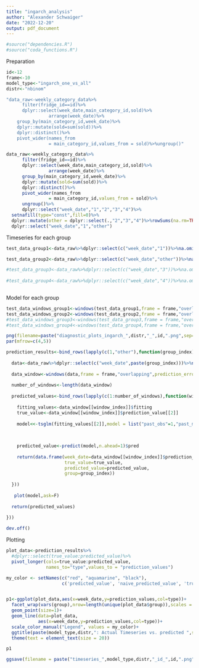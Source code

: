 ```yaml
---
title: "ingarch_analysis"
author: "Alexander Schwaiger"
date: "2022-12-20"
output: pdf_document
---
```


```r
#source("dependencies.R")
#source("coda_functions.R")
```


Preparation
```r
id<-12
frame<-10
model_type<-"ingarch_one_vs_all"
distr<-"nbinom"
```



```r
"data_raw<-weekly_category_data%>%
      filter(fridge_id==id)%>%
      dplyr::select(week_date,main_category_id,sold)%>%
                arrange(week_date)%>%
    group_by(main_category_id,week_date)%>%
    dplyr::mutate(sold=sum(sold))%>%
    dplyr::distinct()%>%
    pivot_wider(names_from 
                = main_category_id,values_from = sold)%>%ungroup()"

data_raw<-weekly_category_data%>%
      filter(fridge_id==id)%>%
      dplyr::select(week_date,main_category_id,sold)%>%
                arrange(week_date)%>%
      group_by(main_category_id,week_date)%>%
      dplyr::mutate(sold=sum(sold))%>%
      dplyr::distinct()%>%
      pivot_wider(names_from 
                = main_category_id,values_from = sold)%>%
      ungroup()%>%
      dplyr::select("week_date","1","2","3","4")%>%
  setnafill(type="const",fill=0)%>%
  dplyr::mutate(other = dplyr::select(.,"2","3","4")%>%rowSums(na.rm=TRUE))%>%
  dplyr::select("week_date","1","other")

```


Timeseries for each group

```r
test_data_group1<-data_raw%>%dplyr::select(c("week_date","1"))%>%na.omit()

test_data_group2<-data_raw%>%dplyr::select(c("week_date","other"))%>%na.omit()

#test_data_group3<-data_raw%>%dplyr::select(c("week_date","3"))%>%na.omit()
   
#test_data_group4<-data_raw%>%dplyr::select(c("week_date","4"))%>%na.omit()
      
```


Model for each group

```r
test_data_windows_group1<-windows(test_data_group1,frame = frame,"overlapping",prediction_error_step = 1)
test_data_windows_group2<-windows(test_data_group2,frame = frame,"overlapping",prediction_error_step = 1)
#test_data_windows_group3<-windows(test_data_group3,frame = frame,"overlapping",prediction_error_step = 1)
#test_data_windows_group4<-windows(test_data_group4,frame = frame,"overlapping",prediction_error_step = 1)
```


```r
png(filename=paste("diagnostic_plots_ingarch_",distr,"_",id,".png",sep=""), width = 25, height = 20, units = "cm",res=200)
par(mfrow=c(4,5))

prediction_results<-bind_rows(lapply(c(1,"other"),function(group_index){
  
  data<-data_raw%>%dplyr::select(c("week_date",paste(group_index)))%>%na.omit()
  
  data_window<-windows(data,frame = frame,"overlapping",prediction_error_step = 1)
  
  number_of_windows<-length(data_window)
  
  predicted_values<-bind_rows(lapply(c(1:number_of_windows),function(window_index){
    
    fitting_values<-data_window[[window_index]]$fitting
    true_value<-data_window[[window_index]]$prediction_value[[2]]
    
    model<<-tsglm(fitting_values[[2]],model = list("past_obs"=1,"past_mean"=2),distr = distr)
   
    
    
    predicted_value<-predict(model,n.ahead=1)$pred
    
    return(data.frame(week_date=data_window[[window_index]]$prediction_value[[1]],
                      true_value=true_value,
                      predicted_value=predicted_value,
                      group=group_index))
    
  }))
  
   plot(model,ask=F)
  
  return(predicted_values)
  
}))

dev.off()
```


Plotting
```r
plot_data<-prediction_results%>%
  #dplyr::select(true_value:predicted_value)%>%
  pivot_longer(cols=true_value:predicted_value,
               names_to="type",values_to = "prediction_values")
```

```r
my_color <- setNames(c("red", "aquamarine", "black"),
                     c('predicted_value', 'naive_predicted_value', 'true_value'))


p1<-ggplot(plot_data,aes(x=week_date,y=prediction_values,col=type))+
  facet_wrap(vars(group),nrow=length(unique(plot_data$group)),scales = "free")+
  geom_point(size=1)+
  geom_line(data=plot_data,
            aes(x=week_date,y=prediction_values,col=type))+
  scale_color_manual("Legend", values = my_color)+
  ggtitle(paste(model_type,distr,": Actual Timeseries vs. predicted ",sep=" "),subtitle = paste("Fridge ID:",id,sep=" "))+
  theme(text = element_text(size = 20))  

p1

ggsave(filename = paste("timeseries_",model_type,distr,"_id_",id,".png",sep=""),plot=p1,height = 15,width = 20)
```



